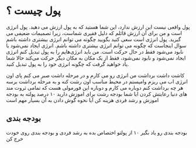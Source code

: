 # پول چیست ؟

پول واقعی نیست این ارزش ندارد، این شما هستید که به پول ارزش می دهید. پول انرژی است و من برای آن ارزش قائلم که دلیل فقیری شماست، زیرا تصمیمات ضعیفی می گیرید. پول انرژی است سعی کنید بگویید چگونه می توانم انرژی بیشتری داشته باشم سوال اینجاست که چگونه می توانم انرژی بیشتری داشته باشم. انرژی ایجاد نمی‌شود یا نابود می‌شود فقط در حال حرکت است. من باید انرژی‌هایم را به پول تبدیل کنم انرژی ایجاد نمی‌شود و نابود نمی‌شود، فقط از یک مکان به مکان دیگر حرکت می‌کند حالا شما یاد خواهید گرفت که چگونه انرژی خود را به پول تبدیل کنید.

کاشت داشت برداشت  من انرژی رو می کارم و در مرحله داشت صبر می کنم پای اون انرژی اب می ریزم وامیستم در محیط مناسب اون رشت کنه و به مرحله برداشت برسه هر چه برداشت کنم دوباره می کارم و دوباره این فورمولی هست که تمامی ثروت مند های دنیا رعایتش کردن
ایا شما بودجه رشت برای اموزش دارید ۱۰ درصد پولته به بودجه اموزش و رشد فردی هزینه کن 
آیا نحوه گوش دادن به آن بسیار مهم است

## بودجه بندی
بودجه بندی رو یاد بگیر ۱۰ از پولتو اختصاص بده به رشد فردی و بودجه بندی روی خودت خرج کن 

